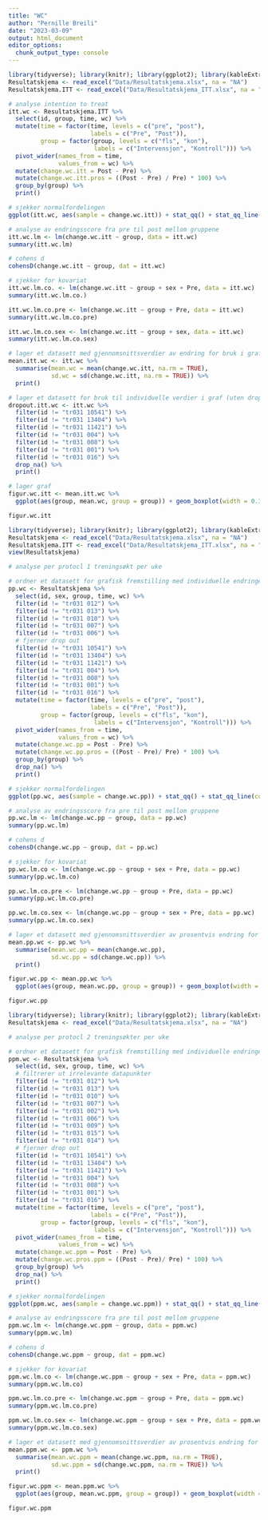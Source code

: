 ```yaml
---
title: "WC"
author: "Pernille Breili"
date: "2023-03-09"
output: html_document
editor_options: 
  chunk_output_type: console
---
```


```r
library(tidyverse); library(knitr); library(ggplot2); library(kableExtra); library(readxl); library(dplyr); library(flextable); library(pbkrtest); library(broom); library(lsr)
Resultatskjema <- read_excel("Data/Resultatskjema.xlsx", na = "NA")
Resultatskjema.ITT <- read_excel("Data/Resultatskjema_ITT.xlsx", na = "NA")

# analyse intention to treat
itt.wc <- Resultatskjema.ITT %>%
  select(id, group, time, wc) %>%
  mutate(time = factor(time, levels = c("pre", "post"),
                       labels = c("Pre", "Post")),
         group = factor(group, levels = c("fls", "kon"),
                        labels = c("Intervensjon", "Kontroll"))) %>% 
  pivot_wider(names_from = time,
              values_from = wc) %>%
  mutate(change.wc.itt = Post - Pre) %>%
  mutate(change.wc.itt.pros = ((Post - Pre) / Pre) * 100) %>%
  group_by(group) %>%
  print()

# sjekker normalfordelingen 
ggplot(itt.wc, aes(sample = change.wc.itt)) + stat_qq() + stat_qq_line(col = "red")

# analyse av endringsscore fra pre til post mellom gruppene
itt.wc.lm <- lm(change.wc.itt ~ group, data = itt.wc)
summary(itt.wc.lm)

# cohens d
cohensD(change.wc.itt ~ group, dat = itt.wc)

# sjekker for kovariat
itt.wc.lm.co. <- lm(change.wc.itt ~ group + sex + Pre, data = itt.wc)
summary(itt.wc.lm.co.)

itt.wc.lm.co.pre <- lm(change.wc.itt ~ group + Pre, data = itt.wc)
summary(itt.wc.lm.co.pre)

itt.wc.lm.co.sex <- lm(change.wc.itt ~ group + sex, data = itt.wc)
summary(itt.wc.lm.co.sex)

# lager et datasett med gjennomsnittsverdier av endring for bruk i graf
mean.itt.wc <- itt.wc %>%
  summarise(mean.wc = mean(change.wc.itt, na.rm = TRUE),
            sd.wc = sd(change.wc.itt, na.rm = TRUE)) %>%
  print()

# lager et datasett for bruk til individuelle verdier i graf (uten dropped out)
dropout.itt.wc <- itt.wc %>%
  filter(id != "tr031 10541") %>%
  filter(id != "tr031 13404") %>%
  filter(id != "tr031 11421") %>%
  filter(id != "tr031 004") %>%
  filter(id != "tr031 008") %>%
  filter(id != "tr031 001") %>%
  filter(id != "tr031 016") %>%
  drop_na() %>%
  print()

# lager graf
figur.wc.itt <- mean.itt.wc %>%
  ggplot(aes(group, mean.wc, group = group)) + geom_boxplot(width = 0.3, fill = "white", colour = "black") + geom_errorbar(aes(ymin = mean.wc - sd.wc, ymax = mean.wc + sd.wc), width = 0.1) + theme_classic() + geom_point(data = dropout.itt.wc, aes(group, change.wc.itt), size = 2, alpha = 0.4) + labs(x = "Gruppe", y = "Endring i midjeomkrets (cm))") + geom_hline(yintercept = 0, linetype = "solid", color = "black") + theme(axis.title = element_text(size = 11), axis.text.x = element_text(size = 10), axis.text.y = element_text(size = 10)) + ylim(-7, 6)

figur.wc.itt

```
```r
library(tidyverse); library(knitr); library(ggplot2); library(kableExtra); library(readxl); library(dplyr); library(flextable); library(pbkrtest); library(broom)
Resultatskjema <- read_excel("Data/Resultatskjema.xlsx", na = "NA")
Resultatskjema.ITT <- read_excel("Data/Resultatskjema_ITT.xlsx", na = "NA")
view(Resultatskjema)

# analyse per protocl 1 treningsøkt per uke

# ordner et datasett for grafisk fremstilling med individuelle endringer fra pre til post i prosent og endringsscore for bruk i statistiske tester
pp.wc <- Resultatskjema %>%
  select(id, sex, group, time, wc) %>%
  filter(id != "tr031 012") %>% 
  filter(id != "tr031 013") %>% 
  filter(id != "tr031 010") %>% 
  filter(id != "tr031 007") %>%
  filter(id != "tr031 006") %>%
  # fjerner drop out
  filter(id != "tr031 10541") %>%
  filter(id != "tr031 13404") %>%
  filter(id != "tr031 11421") %>%
  filter(id != "tr031 004") %>%
  filter(id != "tr031 008") %>%
  filter(id != "tr031 001") %>%
  filter(id != "tr031 016") %>% 
  mutate(time = factor(time, levels = c("pre", "post"),
                       labels = c("Pre", "Post")),
         group = factor(group, levels = c("fls", "kon"),
                        labels = c("Intervensjon", "Kontroll"))) %>% 
  pivot_wider(names_from = time,
              values_from = wc) %>%
  mutate(change.wc.pp = Post - Pre) %>%
  mutate(change.wc.pp.pros = ((Post - Pre)/ Pre) * 100) %>%
  group_by(group) %>%
  drop_na() %>%
  print()

# sjekker normalfordelingen 
ggplot(pp.wc, aes(sample = change.wc.pp)) + stat_qq() + stat_qq_line(col = "red")

# analyse av endringsscore fra pre til post mellom gruppene
pp.wc.lm <- lm(change.wc.pp ~ group, data = pp.wc)
summary(pp.wc.lm)

# cohens d
cohensD(change.wc.pp ~ group, dat = pp.wc)

# sjekker for kovariat
pp.wc.lm.co <- lm(change.wc.pp ~ group + sex + Pre, data = pp.wc)
summary(pp.wc.lm.co)

pp.wc.lm.co.pre <- lm(change.wc.pp ~ group + Pre, data = pp.wc)
summary(pp.wc.lm.co.pre)

pp.wc.lm.co.sex <- lm(change.wc.pp ~ group + sex + Pre, data = pp.wc)
summary(pp.wc.lm.co.sex)

# lager et datasett med gjennomsnittsverdier av prosentvis endring for bruk i graf
mean.pp.wc <- pp.wc %>%
  summarise(mean.wc.pp = mean(change.wc.pp),
            sd.wc.pp = sd(change.wc.pp)) %>%
  print()

figur.wc.pp <- mean.pp.wc %>%
  ggplot(aes(group, mean.wc.pp, group = group)) + geom_boxplot(width = 0.3, fill = "white", colour = "black") + geom_errorbar(aes(ymin = mean.wc.pp - sd.wc.pp, ymax = mean.wc.pp + sd.wc.pp), width = 0.1) + theme_classic() + geom_point(data = pp.wc, aes(group, change.wc.pp), size = 2, alpha = 0.4) + labs(x = "Gruppe", y = "Endring i midjeomkrets (cm)") + geom_hline(yintercept = 0, linetype = "solid", color = "black") + theme(axis.title = element_text(size = 11), axis.text.x = element_text(size = 10), axis.text.y = element_text(size = 10)) + ylim(-7, 6)

figur.wc.pp
```
```r
library(tidyverse); library(knitr); library(ggplot2); library(kableExtra); library(readxl); library(dplyr); library(flextable); library(pbkrtest); library(broom); library(ggsignif)
Resultatskjema <- read_excel("Data/Resultatskjema.xlsx", na = "NA")

# analyse per protocl 2 treningsøkter per uke

# ordner et datasett for grafisk fremstilling med individuelle endringer fra pre til post i prosent og endringsscore for bruk i statistiske tester
ppm.wc <- Resultatskjema %>%
  select(id, sex, group, time, wc) %>%
  # filtrerer ut irrelevante datapunkter
  filter(id != "tr031 012") %>% 
  filter(id != "tr031 013") %>% 
  filter(id != "tr031 010") %>% 
  filter(id != "tr031 007") %>% 
  filter(id != "tr031 002") %>% 
  filter(id != "tr031 006") %>% 
  filter(id != "tr031 009") %>% 
  filter(id != "tr031 015") %>%
  filter(id != "tr031 014") %>%
  # fjerner drop out
  filter(id != "tr031 10541") %>%
  filter(id != "tr031 13404") %>%
  filter(id != "tr031 11421") %>%
  filter(id != "tr031 004") %>%
  filter(id != "tr031 008") %>%
  filter(id != "tr031 001") %>%
  filter(id != "tr031 016") %>%
  mutate(time = factor(time, levels = c("pre", "post"),
                       labels = c("Pre", "Post")),
         group = factor(group, levels = c("fls", "kon"),
                        labels = c("Intervensjon", "Kontroll"))) %>% 
  pivot_wider(names_from = time,
              values_from = wc) %>%
  mutate(change.wc.ppm = Post - Pre) %>%
  mutate(change.wc.pros.ppm = ((Post - Pre)/ Pre) * 100) %>%
  group_by(group) %>%
  drop_na() %>%
  print()

# sjekker normalfordelingen 
ggplot(ppm.wc, aes(sample = change.wc.ppm)) + stat_qq() + stat_qq_line(col = "red")

# analyse av endringsscore fra pre til post mellom gruppene
ppm.wc.lm <- lm(change.wc.ppm ~ group, data = ppm.wc)
summary(ppm.wc.lm)

# cohens d
cohensD(change.wc.ppm ~ group, dat = ppm.wc)

# sjekker for kovariat
ppm.wc.lm.co <- lm(change.wc.ppm ~ group + sex + Pre, data = ppm.wc)
summary(ppm.wc.lm.co)

ppm.wc.lm.co.pre <- lm(change.wc.ppm ~ group + Pre, data = ppm.wc)
summary(ppm.wc.lm.co.pre)

ppm.wc.lm.co.sex <- lm(change.wc.ppm ~ group + sex + Pre, data = ppm.wc)
summary(ppm.wc.lm.co.sex)

# lager et datasett med gjennomsnittsverdier av prosentvis endring for bruk i graf
mean.ppm.wc <- ppm.wc %>%
  summarise(mean.wc.ppm = mean(change.wc.ppm, na.rm = TRUE),
            sd.wc.ppm = sd(change.wc.ppm, na.rm = TRUE)) %>%
  print()

figur.wc.ppm <- mean.ppm.wc %>%
  ggplot(aes(group, mean.wc.ppm, group = group)) + geom_boxplot(width = 0.3, fill = "white", colour = "black") + geom_errorbar(aes(ymin = mean.wc.ppm - sd.wc.ppm, ymax = mean.wc.ppm + sd.wc.ppm), width = 0.1) + theme_classic() + geom_point(data = ppm.wc, aes(group, change.wc.ppm), size = 2, alpha = 0.4) + labs(x = "Gruppe", y = "Endring i midjeomkrets (cm)") + geom_hline(yintercept = 0, linetype = "solid", color = "black") + theme(axis.title = element_text(size = 11), axis.text.x = element_text(size = 10), axis.text.y = element_text(size = 10)) + ylim(-7, 6)

figur.wc.ppm
```

